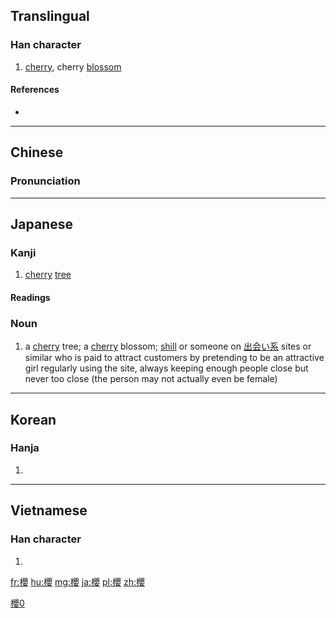 ==Translingual==

===Han character===
{{Han char|rn=75|rad=木|as=17|sn=21|four=4694<sub>4</sub>|canj=木月金女 (DBCV)|ids=⿰[[木]][[嬰]]}}

# [[cherry]], cherry [[blossom]]

====References====
* {{Han ref|kx=0562.180|dkj=15888|dj=0950.400|hdz=21321.010|uh=6AFB|ud=27387|bh=C4E5|bd=50405}}

----

==Chinese==
{{zh-hanzi-box|[[樱]]|櫻}}

===Pronunciation===
{{zh-pron
|m=yīng
|c=jing1
|mc=y
|oc=y
|ma=
|cat=n}}

----

==Japanese==
{{ja-forms|[[桜]]|[[樱]]|櫻}}

===Kanji===
{{ja-kanji|grade=|rs=木17|style=ky|shin=桜}}

# [[cherry]] [[tree]]

====Readings====
{{ja-readings
|goon=[[よう]] (yō), [[やう]] (yau)
|kanon=[[おう]] (ō), {{qualifier|historical}} [[あう]] (au)
|kun=[[さくら]] (sakura)
}}

{{ja-kanjitab|さくら|yomi=k}}

===Noun===
{{ja-noun|さくら|shin=桜}}

# {{ja-def|桜}} a [[cherry]] tree; a [[cherry]] blossom; [[shill]] or someone on [[出会い系]] sites or similar who is paid to attract customers by pretending to be an attractive girl regularly using the site, always keeping enough people close but never too close (the person may not actually even be female)

[[Category:CJKV characters simplified differently in Japan and China|櫻0]]

----

==Korean==

===Hanja===
{{ko-hanja|hangeul=앵|eumhun=|rv=aeng|mr=aeng|y=ayng}}

# {{defn|lang=ko|sort=木17}}

----

==Vietnamese==

===Han character===
{{vi-hantu|[[anh]]|rs=木17}}

# {{defn|lang=vi|sort=木17}}

[[fr:櫻]]
[[hu:櫻]]
[[mg:櫻]]
[[ja:櫻]]
[[pl:櫻]]
[[zh:櫻]]